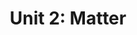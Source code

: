 ---
title: "Unit 2: Matter"
description: "This unit introduces students to the concept of matter and the properties of matter."
thumbnail: "/images/Unit-2-Matter-Science.png"
---